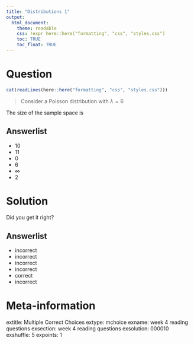 ```yaml
---
title: "Distributions 1"
output:  
  html_document:
    theme: readable
    css: !expr here::here("formatting", "css", "styles.css")
    toc: TRUE
    toc_float: TRUE
---
```





Question
========

```r
cat(readLines(here::here("formatting", "css", "styles.css")))
```


> Consider a Poisson distribution with $\lambda = 6$


The size of the sample space is


Answerlist
----------
* 10
* 11
* 0
* 6
* $\infty$
* 2




Solution
========

Did you get it right?


Answerlist
----------
* incorrect
* incorrect
* incorrect
* incorrect
* correct
* incorrect




Meta-information
================
extitle: Multiple Correct Choices
extype: mchoice
exname: week 4 reading questions
exsection: week 4 reading questions
exsolution: 000010
exshuffle: 5
expoints: 1
